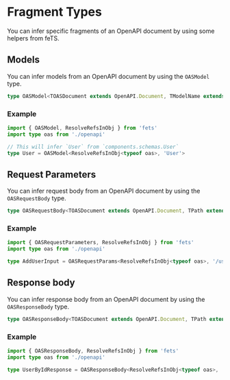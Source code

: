 # Fragment Types

You can infer specific fragments of an OpenAPI document by using some helpers from feTS.

## Models

You can infer models from an OpenAPI document by using the `OASModel` type.

```ts
type OASModel<TOASDocument extends OpenAPI.Document, TModelName extends string>
```

### Example

```ts
import { OASModel, ResolveRefsInObj } from 'fets'
import type oas from './openapi'

// This will infer `User` from `components.schemas.User`
type User = OASModel<ResolveRefsInObj<typeof oas>, 'User'>
```

## Request Parameters

You can infer request body from an OpenAPI document by using the `OASRequestBody` type.

```ts
type OASRequestBody<TOASDocument extends OpenAPI.Document, TPath extends string, TMethod extends HTTPMethod>
```

### Example

```ts
import { OASRequestParameters, ResolveRefsInObj } from 'fets'
import type oas from './openapi'

type AddUserInput = OASRequestParams<ResolveRefsInObj<typeof oas>, '/user', 'POST'>
```

## Response body

You can infer response body from an OpenAPI document by using the `OASResponseBody` type.

```ts
type OASResponseBody<TOASDocument extends OpenAPI.Document, TPath extends string, TMethod extends HTTPMethod, TStatusCode extends StatusCode>
```

### Example

```ts filename="user-response-body"
import { OASResponseBody, ResolveRefsInObj } from 'fets'
import type oas from './openapi'

type UserByIdResponse = OASResponseBody<ResolveRefsInObj<typeof oas>, '/user/:id', 'POST', 200>
```
